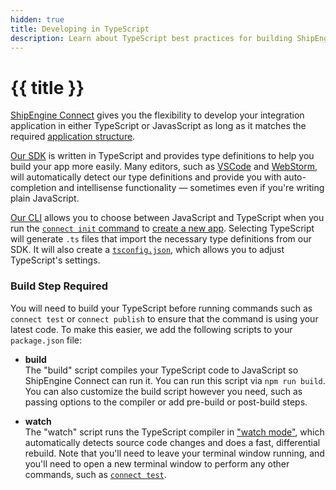 ```yaml
---
hidden: true
title: Developing in TypeScript
description: Learn about TypeScript best practices for building ShipEngine Connect apps
---
```



# {{ title }}

[ShipEngine Connect](./index.md) gives you the flexibility to develop your integration application in either TypeScript or JavasScript as long as it matches the required [application structure](./structure.md).

[Our SDK](./sdk.md) is written in TypeScript and provides type definitions to help you build your app more easily. Many editors, such as [VSCode](https://code.visualstudio.com/) and [WebStorm](https://www.jetbrains.com/webstorm/), will automatically detect our type definitions and provide you with auto-completion and intellisense functionality — sometimes even if you're writing plain JavaScript.

[Our CLI](./cli.md) allows you to choose between JavaScript and TypeScript when you run the [`connect init` command](./cli.md#initialize-a-new-app) to [create a new app](./create-first-app.md). Selecting TypeScript will generate `.ts` files that import the necessary type definitions from our SDK. It will also create a [`tsconfig.json`](https://www.typescriptlang.org/docs/handbook/tsconfig-json.html), which allows you to adjust TypeScript's settings.

### Build Step Required
You will need to build your TypeScript before running commands such as `connect test` or `connect publish` to ensure that the command is using your latest code. To make this easier, we add the following scripts to your `package.json` file:

- **build**<br/>
The "build" script compiles your TypeScript code to JavaScript so ShipEngine Connect can run it. You can run this script via `npm run build`. You can also customize the build script however you need, such as passing options to the compiler or add pre-build or post-build steps.

- **watch**<br/>
The "watch" script runs the TypeScript compiler in ["watch mode"](https://www.typescriptlang.org/docs/handbook/configuring-watch.html), which automatically detects source code changes and does a fast,
differential rebuild. Note that you'll need to leave your terminal window running, and you'll need to open a new terminal window to perform any other commands, such as [`connect test`](./cli.md#test-your-app).


<Pager prev="./implementation.md" prevTitle="Implementing Your Methods" next="./error-handling.md" nextTitle="Error Handling" />
